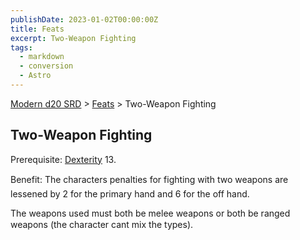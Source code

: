 ```yaml
---
publishDate: 2023-01-02T00:00:00Z
title: Feats
excerpt: Two-Weapon Fighting
tags:
  - markdown
  - conversion
  - Astro
---
```


[Modern d20 SRD](/#modernD20) > [Feats](modern-d20-srd-feats-index) > Two-Weapon Fighting

## Two-Weapon Fighting

Prerequisite: [Dexterity](modern-d20-srd-basics-ability-scores) 13.

Benefit: The characters penalties for fighting with two weapons are lessened by 2 for the primary hand and 6 for the off hand.

The weapons used must both be melee weapons or both be ranged weapons (the character cant mix the types).
